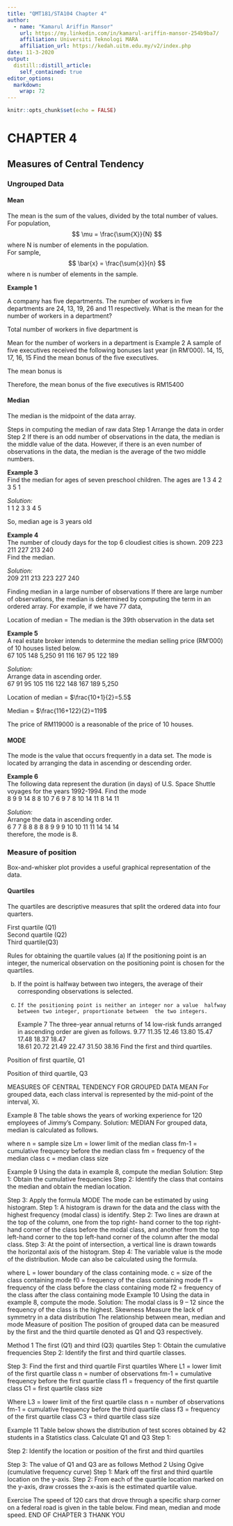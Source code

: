 ```yaml
---
title: "QMT181/STA104 Chapter 4"
author: 
  - name: "Kamarul Ariffin Mansor"
    url: https://my.linkedin.com/in/kamarul-ariffin-mansor-254b9ba7/
    affiliation: Universiti Teknologi MARA
    affiliation_url: https://kedah.uitm.edu.my/v2/index.php
date: 11-3-2020
output: 
  distill::distill_article:
    self_contained: true
editor_options: 
  markdown: 
    wrap: 72
---
```


```r
knitr::opts_chunk$set(echo = FALSE)
```

# CHAPTER 4

## Measures of Central Tendency

### Ungrouped Data

#### Mean

The mean is the sum of the values, divided by the total number of
values.\
For population,\
$$
\mu = \frac{\sum{X}}{N}
$$ where N is number of elements in the population.\
For sample,\
$$
\bar{x} = \frac{\sum{x}}{n}
$$ where n is number of elements in the sample.

**Example 1**

A company has five departments. The number of workers in five
departments are 24, 13, 19, 26 and 11 respectively. What is the mean for
the number of workers in a department?

Total number of workers in five department is

Mean for the number of workers in a department is Example 2 A sample of
five executives received the following bonuses last year (in RM'000).
14, 15, 17, 16, 15 Find the mean bonus of the five executives.

The mean bonus is

Therefore, the mean bonus of the five executives is RM15400

#### Median 

The median is the midpoint of the data array.

Steps in computing the median of raw data Step 1 Arrange the data in
order Step 2 If there is an odd number of observations in the data, the
median is the middle value of the data. However, if there is an even
number of observations in the data, the median is the average of the two
middle numbers.  

**Example 3**  
Find the median for ages of seven preschool children. The ages are 
1 3 4 2 3 5 1

*Solution:*  
1 1 2 3 3 4 5

So, median age is 3 years old

**Example 4**  
The number of cloudy days for the top 6 cloudiest cities is shown. 
209 223 211 227 213 240  
Find the median. 

*Solution:*  
209 211 213 223 227 240

Finding median in a large number of observations If there are large
number of observations, the median is determined by computing the term
in an ordered array. For example, if we have 77 data,  

Location of median = The median is the 39th observation in the data set

**Example 5**  
A real estate broker intends to determine the median selling price (RM'000) of 10 houses listed below.  
67 105 148 5,250 91 116 167 95 122 189  

*Solution:*  
Arrange data in ascending order.  
67 91 95 105 116 122 148 167 189 5,250  

Location of median = $\frac{10+1}{2}=5.5$

Median = $\frac{116+122}{2}=119$  

The price of RM119000 is a reasonable of the price of 10 houses.  

#### MODE  
The mode is the value that occurs frequently in a data set. The mode is located by arranging the data in ascending or descending order.  

**Example 6**  
The following data represent the duration (in days) of U.S. Space Shuttle voyages for the years 1992-1994. Find the mode  
8 9 9 14 8 8 10 7 6 9 7 8 10 14 11 8 14 11  

*Solution:*  
Arrange the data in ascending order.  
6 7 7 8 8 8 8 8 9 9 9 10 10 11 11 14 14 14  
therefore, the mode is 8.  

### Measure of position  

Box-and-whisker plot provides a useful graphical representation of the data. 

#### Quartiles   
The quartiles are descriptive measures that split the ordered data into four quarters. 

First quartile (Q1)  
Second quartile (Q2)  
Third quartile(Q3)

Rules for obtaining the quartile values (a) If the positioning point is an integer, the numerical observation on the positioning point is chosen for the quartiles.  

(b) If the point is halfway between two integers, the average of their
    corresponding observations is selected.

(c) 

        If the positioning point is neither an integer nor a value  halfway between two integer, proportionate between  the two integers.

    Example 7 The three-year annual returns of 14 low-risk funds
    arranged in ascending order are given as follows. 9.77 11.35 12.46
    13.80 15.47 17.48 18.37 18.47\
    18.61 20.72 21.49 22.47 31.50 38.16 Find the first and third
    quartiles.

Position of first quartile, Q1

Position of third quartile, Q3

MEASURES OF CENTRAL TENDENCY FOR GROUPED DATA MEAN For grouped data,
each class interval is represented by the mid-point of the interval, Xi.

Example 8 The table shows the years of working experience for 120
employees of Jimmy's Company. Solution: MEDIAN For grouped data, median
is calculated as follows.

where n = sample size Lm = lower limit of the median class fm-1 =
cumulative frequency before the median class fm = frequency of the
median class c = median class size

Example 9 Using the data in example 8, compute the median Solution: Step
1: Obtain the cumulative frequencies Step 2: Identify the class that
contains the median and obtain the median location.

Step 3: Apply the formula MODE The mode can be estimated by using
histogram. Step 1: A histogram is drawn for the data and the class with
the highest frequency (modal class) is identify. Step 2: Two lines are
drawn at the top of the column, one from the top right- hand corner to
the top right-hand corner of the class before the modal class, and
another from the top left-hand corner to the top left-hand corner of the
column after the modal class. Step 3: At the point of intersection, a
vertical line is drawn towards the horizontal axis of the histogram.
Step 4: The variable value is the mode of the distribution. Mode can
also be calculated using the formula.

where L = lower boundary of the class containing mode. c = size of the
class containing mode f0 = frequency of the class containing mode f1 =
frequency of the class before the class containing mode f2 = frequency
of the class after the class containing mode Example 10 Using the data
in example 8, compute the mode. Solution: The modal class is 9 -- 12
since the frequency of the class is the highest. Skewness Measure the
lack of symmetry in a data distribution The relationship between mean,
median and mode Measure of position The position of grouped data can be
measured by the first and the third quartile denoted as Q1 and Q3
respectively.

Method 1 The first (Q1) and third (Q3) quartiles Step 1: Obtain the
cumulative frequencies Step 2: Identify the first and third quartile
classes.

Step 3: Find the first and third quartile First quartiles Where L1 =
lower limit of the first quartile class n = number of observations fm-1
= cumulative frequency before the first quartile class f1 = frequency of
the first quartile class C1 = first quartile class size

Where L3 = lower limit of the first quartile class n = number of
observations fm-1 = cumulative frequency before the third quartile class
f3 = frequency of the first quartile class C3 = third quartile class
size

Example 11 Table below shows the distribution of test scores obtained by
42 students in a Statistics class. Calculate Q1 and Q3 Step 1:

Step 2: Identify the location or position of the first and third
quartiles

Step 3: The value of Q1 and Q3 are as follows Method 2 Using Ogive
(cumulative frequency curve) Step 1: Mark off the first and third
quartile location on the y-axis. Step 2: From each of the quartile
location marked on the y-axis, draw crosses the x-axis is the estimated
quartile value.

Exercise The speed of 120 cars that drove through a specific sharp
corner on a federal road is given in the table below. Find mean, median
and mode speed. END OF CHAPTER 3 THANK YOU
